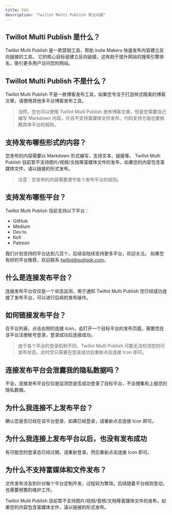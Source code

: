 ```yaml
---
title: FAQ
description: "Twillot Multi Publish 常见问题"
---
```


## Twillot Multi Publish 是什么？

Twillot Multi Publish 是一款营销工具，帮助 Indie Makers 快速发布内容建立反向链接的工具。
它的核心目标是建立反向链接，这有助于提升网站的搜索引擎排名，吸引更多用户访问您的网站。

## Twillot Multi Publish 不是什么？

Twillot Multi Publish 不是一款博客发布工具，如果您专注于打造样式精美的博客文章，请使用其他多平台博客发布工具。

> 当然，您也可以使用 Twillot Multi Publish 发布博客文章，但是您需要自己编写 Markdown 内容，并且不支持富媒体文件发布。代码支持方面也要依赖具体平台的规则。

## 支持发布哪些形式的内容？

您发布的内容需要以 Markdown 形式编写，支持文本、链接等。
Twillot Multi Publish 目前暂不支持图片/视频/文档等富媒体文件的发布，如果您的内容包含富媒体文件，请以链接的形式发布。

> 注意：您发布的内容需要遵守各个发布平台的规则。

## 支持发布哪些平台？

Twillot Multi Publish 目前支持以下平台：

- GitHub
- Medium
- Dev.to
- Kofi
- Patreon

我们计划支持的平台达到几百个，后续会陆续支持更多平台，欢迎关注。
如果您有好的平台推荐，欢迎联系 [twillot@outlook.com](mailto:twillot@outlook.com)。

## 什么是连接发布平台？

连接发布平台仅仅是一个状态监测，用于通知 Twillot Multi Publish 您已经成功连接了发布平台，可以进行后续的发布操作。

## 如何链接发布平台？

在平台列表，点击右侧的连接 Icon，会打开一个目标平台的发布页面，需要您在该平台注册帐号登录，登录成功后连接成功。

> 由于各个平台的登录机制不同，Twillot Multi Publish 可能无法检测您的可发布状态。此时您只需要在登录成功后重新点击连接 Icon 即可。

## 连接发布平台会泄露我的隐私数据吗？

不会，连接发布平台仅仅是监测您是否成功登录了目标平台，不会搜集和上报您的隐私数据。

## 为什么我连接不上发布平台？

确认您是否已经在该平台登录，如果已经登录，请重新点击连接 Icon 即可。

## 为什么我连接上发布平台以后，也没有发布成功

有可能您的登录态已经过期，请重新登录。然后重新点击连接 Icon 即可。

## 为什么不支持富媒体和文件发布？

文件发布涉及到针对每个平台定制开发，过程较为繁琐。后续随着平台规则变动，也需要频繁的维护工作。

Twillot Multi Publish 目前暂不支持图片/视频/音频/文档等富媒体文件的发布，如果您的内容包含富媒体文件，请以链接的形式发布。

